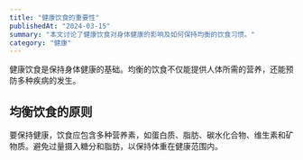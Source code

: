 ```yaml
---
title: "健康饮食的重要性"
publishedAt: "2024-03-15"
summary: "本文讨论了健康饮食对身体健康的影响及如何保持均衡的饮食习惯。"
category: "健康"
---
```


健康饮食是保持身体健康的基础。均衡的饮食不仅能提供人体所需的营养，还能预防多种疾病的发生。

## 均衡饮食的原则

要保持健康，饮食应包含多种营养素，如蛋白质、脂肪、碳水化合物、维生素和矿物质。避免过量摄入糖分和脂肪，以保持体重在健康范围内。
